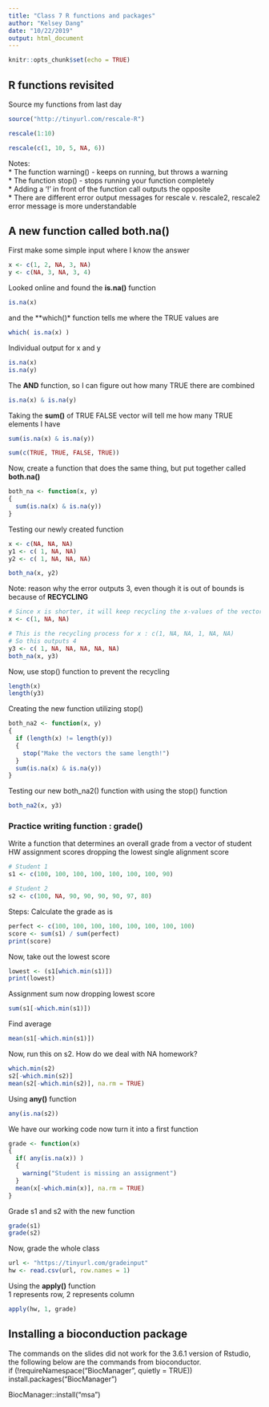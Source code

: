```yaml
---
title: "Class 7 R functions and packages"
author: "Kelsey Dang"
date: "10/22/2019"
output: html_document
---
```


```r
knitr::opts_chunk$set(echo = TRUE)
```

## R functions revisited

Source my functions from last day

```r
source("http://tinyurl.com/rescale-R")
```

```r
rescale(1:10)
```
```r
rescale(c(1, 10, 5, NA, 6))
```

Notes:  
* The function warning() - keeps on running, but throws a warning  
* The function stop() - stops running your function completely  
* Adding a '!' in front of the function call outputs the opposite  
* There are different error output messages for rescale v. rescale2, rescale2 error message is more understandable  

## A new function called **both.na()**

First make some simple input where I know the answer
```r
x <- c(1, 2, NA, 3, NA)
y <- c(NA, 3, NA, 3, 4)
```

Looked online and found the **is.na()** function
```r
is.na(x)
```

and the **which()* function tells me where the TRUE values are
```r
which( is.na(x) )
```

Individual output for x and y
```r
is.na(x)
is.na(y)
```

The **AND** function, so I can figure out how many TRUE there are combined
```r
is.na(x) & is.na(y)
```

Taking the **sum()** of TRUE FALSE vector will tell me how many TRUE elements I have
```r
sum(is.na(x) & is.na(y))
```

```r
sum(c(TRUE, TRUE, FALSE, TRUE))
```

Now, create a function that does the same thing, but put together called **both.na()**  
```r
both_na <- function(x, y)
{
  sum(is.na(x) & is.na(y))
}
```

Testing our newly created function
```r
x <- c(NA, NA, NA)
y1 <- c( 1, NA, NA)
y2 <- c( 1, NA, NA, NA)
```

```r
both_na(x, y2)
```
Note: reason why the error outputs 3, even though it is out of bounds is because of **RECYCLING**  

```r
# Since x is shorter, it will keep recycling the x-values of the vector until it reaches all of the length of vector y
x <- c(1, NA, NA)

# This is the recycling process for x : c(1, NA, NA, 1, NA, NA)
# So this outputs 4
y3 <- c( 1, NA, NA, NA, NA, NA)
both_na(x, y3)
```

Now, use stop() function to prevent the recycling
```r
length(x)
length(y3)
```

Creating the new function utilizing stop()
```r
both_na2 <- function(x, y)
{
  if (length(x) != length(y))
  {
    stop("Make the vectors the same length!")
  }
  sum(is.na(x) & is.na(y))
}
```

Testing our new both_na2() function with using the stop() function
```r
both_na2(x, y3)
```

### Practice writing function : grade()
Write a function that determines an overall grade from a vector of student HW assignment scores dropping the lowest single alignment score

```r
# Student 1
s1 <- c(100, 100, 100, 100, 100, 100, 100, 90)

# Student 2
s2 <- c(100, NA, 90, 90, 90, 90, 97, 80)
```

Steps:
Calculate the grade as is
```r
perfect <- c(100, 100, 100, 100, 100, 100, 100, 100)
score <- sum(s1) / sum(perfect)
print(score)
```

Now, take out the lowest score
```r
lowest <- (s1[which.min(s1)])
print(lowest)
```

Assignment sum now dropping lowest score
```r
sum(s1[-which.min(s1)])
```

Find average
```r
mean(s1[-which.min(s1)])
```

Now, run this on s2. How do we deal with NA homework?
```r
which.min(s2)
s2[-which.min(s2)]
mean(s2[-which.min(s2)], na.rm = TRUE)
```

Using **any()** function
```r
any(is.na(s2))
```

We have our working code now turn it into a first function
```r
grade <- function(x)
{
  if( any(is.na(x)) )
  {
    warning("Student is missing an assignment")
  }
  mean(x[-which.min(x)], na.rm = TRUE)
}
```

Grade s1 and s2 with the new function
```r
grade(s1)
grade(s2)
```

Now, grade the whole class
```r
url <- "https://tinyurl.com/gradeinput"
hw <- read.csv(url, row.names = 1)
```

Using the **apply()** function  
1 represents row, 2 represents column
```r
apply(hw, 1, grade)
```

## Installing a bioconduction package

The commands on the slides did not work for the 3.6.1 version of Rstudio, the following below are the commands from bioconductor.  
if (!requireNamespace("BiocManager", quietly = TRUE))
    install.packages("BiocManager")

BiocManager::install("msa")  









